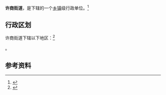 {{中国乡级行政区
|景观照片文件名 = 
|景观照片描述 = 
|汉语拼音 = 
|其他语言 = 
|其他语言名称 = 
|旧称 = 
|地名出处 = 
|位置图文件名 = 
|位置图描述 = 
|自定义图片= 
|建置时间 = 
|政府驻地 = 
|毗邻 = 
|总面积 = 
|总人口 = 
|总人口年份 = 
|户籍人口 = 
|户籍人口年份 = 
|常住人口 = 
|常住人口年份 = 
|人口密度 = 
|GDP = 
|GDP年份 = 
|邮政编码 = 
|电话区号 = 531
|官方网站 = 
|网站名称 = 
|37/01/26/001/000}}

'''许商街道'''，是{{PRC admin/fullname|37/01/26/001/000|3}}下辖的一个[[乡镇|乡镇]]级行政单位。<ref>{{PRC admin/ref sgc|{{PRC admin/parent|37/01/26/001/000}}}}</ref>

== 行政区划 ==

许商街道下辖以下地区：<ref>{{PRC admin/ref sgc|37/01/26/001/000}}</ref>

{{PRC admin/children|37/01/26/001/000}}。

== 参考资料 ==

{{reflist}}

{{行政区划小作品}}
{{PRC admin/navcat|37/01/26/001/000}}